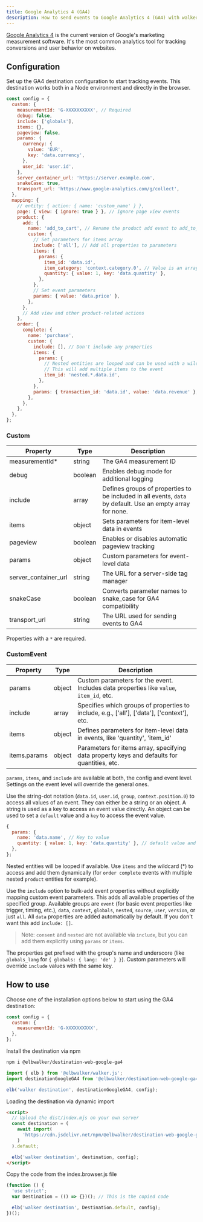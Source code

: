 ```yaml
---
title: Google Analytics 4 (GA4)
description: How to send events to Google Analytics 4 (GA4) with walker.js
---
```



<PackageLink
  browser="@elbwalker/destination-web-google-ga4"
  es5="@elbwalker/destination-web-google-ga4"
  github="packages/destinations/web/google-ga4"
  npm="@elbwalker/destination-web-google-ga4"
/>

[Google Analytics 4](https://marketingplatform.google.com/about/analytics) is
the current version of Google's marketing measurement software. It's the most
common analytics tool for tracking conversions and user behavior on websites.

## Configuration

Set up the GA4 destination configuration to start tracking events. This
destination works both in a Node environment and directly in the browser.

```js
const config = {
  custom: {
    measurementId: 'G-XXXXXXXXXX', // Required
    debug: false,
    include: ['globals'],
    items: {},
    pageview: false,
    params: {
      currency: {
        value: 'EUR',
        key: 'data.currency',
      },
      user_id: 'user.id',
    },
    server_container_url: 'https://server.example.com',
    snakeCase: true,
    transport_url: 'https://www.google-analytics.com/g/collect',
  },
  mapping: {
    // entity: { action: { name: 'custom_name' } },
    page: { view: { ignore: true } }, // Ignore page view events
    product: {
      add: {
        name: 'add_to_cart', // Rename the product add event to add_to_cart
        custom: {
          // Set parameters for items array
          include: ['all'], // Add all properties to parameters
          items: {
            params: {
              item_id: 'data.id',
              item_category: 'context.category.0', // Value is an array
              quantity: { value: 1, key: 'data.quantity' },
            },
          },
          // Set event parameters
          params: { value: 'data.price' },
        },
      },
      // Add view and other product-related actions
    },
    order: {
      complete: {
        name: 'purchase',
        custom: {
          include: [], // Don't include any properties
          items: {
            params: {
              // Nested entities are looped and can be used with a wildcard
              // This will add multiple items to the event
              item_id: 'nested.*.data.id',
            },
          },
          params: { transaction_id: 'data.id', value: 'data.revenue' },
        },
      },
    },
  },
};
```

### Custom

| Property             | Type    | Description                                                                                                |
| -------------------- | ------- | ---------------------------------------------------------------------------------------------------------- |
| measurementId\*      | string  | The GA4 measurement ID                                                                                     |
| debug                | boolean | Enables debug mode for additional logging                                                                  |
| include              | array   | Defines groups of properties to be included in all events, `data` by default. Use an empty array for none. |
| items                | object  | Sets parameters for item-level data in events                                                              |
| pageview             | boolean | Enables or disables automatic pageview tracking                                                            |
| params               | object  | Custom parameters for event-level data                                                                     |
| server_container_url | string  | The URL for a server-side tag manager                                                                      |
| snakeCase            | boolean | Converts parameter names to snake_case for GA4 compatibility                                               |
| transport_url        | string  | The URL used for sending events to GA4                                                                     |

Properties with a `*` are required.

### CustomEvent

| Property     | Type   | Description                                                                                 |
| ------------ | ------ | ------------------------------------------------------------------------------------------- |
| params       | object | Custom parameters for the event. Includes data properties like `value`, `item_id`, etc.     |
| include      | array  | Specifies which groups of properties to include, e.g., ['all'], ['data'], ['context'], etc. |
| items        | object | Defines parameters for item-level data in events, like 'quantity', 'item_id'                |
| items.params | object | Parameters for items array, specifying data property keys and defaults for quantities, etc. |

`params`, `items`, and `include` are available at both, the config and event
level. Settings on the event level will override the general ones.

Use the&nbsp;<Link to="/docs/utils/helper#bypath">string-dot notation</Link>
(`data.id`, `user.id`, `group`, `context.position.0`) to access all values of an
event. They can either be a string or an object. A string is used as a key to
access an event value directly. An object can be used to set a `default` value
and a `key` to access the event value.

```js
{
  params: {
    name: 'data.name', // Key to value
    quantity: { value: 1, key: 'data.quantity' }, // default value and key to value
  },
};
```

Nested entities will be looped if available. Use `items` and the wildcard (\*)
to access and add them dynamically (for `order complete` events with multiple
nested `product` entities for example).

Use the `include` option to bulk-add event properties without explicitly mapping
custom event parameters. This adds all available properties of the specified
group. Available groups are `event` (for basic event properties like trigger,
timing, etc.), `data`, `context`, `globals`, `nested`, `source`, `user`,
`version`, or just `all`. All `data` properties are added automatically by
default. If you don't want this add `include: []`.

> Note: `consent` and `nested` are not available via `include`, but you can add
> them explicitly using `params` or `items`.

The properties get prefixed with the group's name and underscore (like
`globals_lang` for `{ globals: { lang: 'de' } }`). Custom parameters will
override `include` values with the same key.

## How to use

Choose one of the installation options below to start using the GA4 destination:

```js
const config = {
  custom: {
    measurementId: 'G-XXXXXXXXXX',
  },
};
```

<Tabs>
  <TabItem value="ts" label="TypeScript" default>
Install the destination via npm

```bash
npm i @elbwalker/destination-web-google-ga4
```

```js
import { elb } from '@elbwalker/walker.js';
import destinationGoogleGA4 from '@elbwalker/destination-web-google-ga4';

elb('walker destination', destinationGoogleGA4, config);
```

</TabItem>
<TabItem value="script" label="Script">
Loading the destination via dynamic import

```html
<script>
  // Upload the dist/index.mjs on your own server
  const destination = (
    await import(
      'https://cdn.jsdelivr.net/npm/@elbwalker/destination-web-google-ga4/dist/index.mjs'
    )
  ).default;

  elb('walker destination', destination, config);
</script>
```

</TabItem>
  <TabItem value="code" label="Code">
Copy the code from the&nbsp;<Link to="https://cdn.jsdelivr.net/npm/@elbwalker/destination-web-google-ga4@latest/dist/index.browser.js">index.browser.js</Link> file

```js
(function () {
  'use strict';
  var Destination = (() => {})(); // This is the copied code

  elb('walker destination', Destination.default, config);
})();
```

  </TabItem>
</Tabs>
